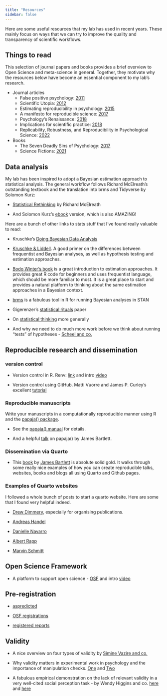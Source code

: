 ```yaml
---
title: "Resources"
sidebar: false
---
```


Here are some useful resources that my lab has used in recent years. 
These mainly focus on ways that we can try to improve the quality and transparency of scientific workflows.

## Things to read

This selection of journal papers and books provides a brief overview to Open Science and meta-science in general. Together, they motivate why the resources below have become an essential component to my lab's research.

-   Journal articles
    -   False positive psychology: [2011](https://doi.org/10.1177/0956797611417632)
    -   Scientific Utopia: [2012](http://pps.sagepub.com/cgi/content/abstract/7/6/615)
    -   Estimating reproducibility in psychology: [2015](http://www.sciencemag.org/content/349/6251/aac4716.abstract)
    -   A manifesto for reproducible science: [2017](http://dx.doi.org/10.1038/s41562-016-0021)
    -   Psychology's Renaissance: [2018](https://doi.org/10.1146/annurev-psych-122216-011836)
    -   Implications for scientific practice: [2018](http://journals.sagepub.com/doi/abs/10.1177/1745691617751884)
    -   Replicability, Robustness, and Reproducibility in Psychological Science: [2022](https://www.annualreviews.org/doi/abs/10.1146/annurev-psych-020821-114157)
-   Books
    -   The Seven Deadly Sins of Psychology: [2017](https://www.jstor.org/stable/j.ctvc779w5)
    -   Science Fictions: [2021](https://www.sciencefictions.org/)

## Data analysis

My lab has been inspired to adopt a Bayesian estimation approach to statistical analysis. The general workflow follows Richard McElreath's outstanding textbook and the translation into brms and Tidyverse by Solomon Kurz:

-   [Statistical Rethinking](https://xcelab.net/rm/statistical-rethinking/) by Richard McElreath

-   And Solomon Kurz's [ebook](https://bookdown.org/content/3686/) version, which is also AMAZING!

Here are a bunch of other links to stats stuff that I've found really valuable to read:

-   Kruschke's [Doing Bayesian Data Analysis](https://sites.google.com/site/doingbayesiandataanalysis/)

-   [Kruschke & Liddell](https://link.springer.com/article/10.3758/s13423-016-1221-4). A good primer on the differences between frequentist and Bayesian analyses, as well as hypothesis testing and estimation approaches.

-   [Bodo Winter's book](https://bodowinter.com/books.html) is a great introduction to estimation approaches. It provides great R code for beginners and uses frequentist language, which should be more familiar to most. It is a great place to start and provides a natural platform to thinking about the same estimation approaches in a Bayesian context.

-   [brms](https://paul-buerkner.github.io/brms/) is a fabulous tool in R for running Bayesian analyses in STAN

-   Gigerenzer's [statistical rituals](https://journals.sagepub.com/doi/10.1177/2515245918771329) paper

-   On [statistical thinking](https://www.tandfonline.com/doi/full/10.1080/00031305.2018.1518264) more generally

-   And why we need to do much more work before we think about running "tests" of hypotheses - [Scheel and co.](https://journals.sagepub.com/doi/10.1177/1745691620966795)

## Reproducible research and dissemination

### version control ###

-   Version control in R. Renv: [link](https://rstudio.github.io/renv/articles/renv.html) and intro [video](https://www.youtube.com/watch?v=yjlEbIDevOs)

-   Version control using GitHub. Matti Vuorre and James P. Curley's excellent [tutorial](https://journals.sagepub.com/doi/full/10.1177/2515245918754826)

### Reproducible manuscripts ###

Write your manuscripts in a computationally reproducible manner using R and the [papaja() package](https://github.com/crsh/papaja).

-   See the [papaja() manual](https://frederikaust.com/papaja_man/) for details.

-   And a helpful [talk](https://bartlettje.github.io/papaja_demo/papaja_slides.html#/title-slide) on papaja() by James Bartlett.

### Dissemination via Quarto ###

-   This [book](https://bartlettje.github.io/dissemination_quarto/) by [James Bartlett](https://bartlettje.github.io/aboutme/) is absolute solid gold. 
It walks through some really nice examples of how you can create reproducible talks, websites, books and blogs all using Quarto and Github pages.

### Examples of Quarto websites ###

I followed a whole bunch of posts to start a quarto website. Here are some that I found very helpful indeed.

-   [Drew Dimmery](https://ddimmery.com/posts/quarto-website/), especially for organising publications.

-   [Andreas Handel](https://www.andreashandel.com/posts/2022-10-01-hugo-to-quarto-migration/)

-   [Danielle Navarro](https://blog.djnavarro.net/posts/2022-04-20_porting-to-quarto/)

-   [Albert Rapp](https://albert-rapp.de/posts/13_quarto_blog_writing_guide/13_quarto_blog_writing_guide.html)

-   [Marvin Schmitt](https://www.marvinschmitt.com/blog/website-tutorial-quarto/)

## Open Science Framework

-   A platform to support open science - [OSF](https://osf.io/) and intro [video](https://www.youtube.com/watch?v=X07mBq2tnMg&t=11s)

## Pre-registration

-   [aspredicted](https://aspredicted.org/)

-   [OSF registrations](https://help.osf.io/article/330-welcome-to-registrations)

-   [registered reports](https://www.cos.io/initiatives/registered-reports)

## Validity

-   A nice overview on four types of validity by [Simine Vazire and co.](https://journals.sagepub.com/doi/abs/10.1177/09637214211067779?journalCode=cdpa)

-   Why validity matters in experimental work in psychology and the importance of manipulation checks. [One](https://doi.org/10.1177/1745691620950684) and [Two](https://doi.org/10.1177/1745691620970602)

-   A fabulous empirical demonstration on the lack of relevant validity in a very well-cited social perception task - by Wendy Higgins and co. [here](https://doi.org/10.1177/10731911221124342) and [here](https://www.sciencedirect.com/science/article/pii/S014976342300057X)
